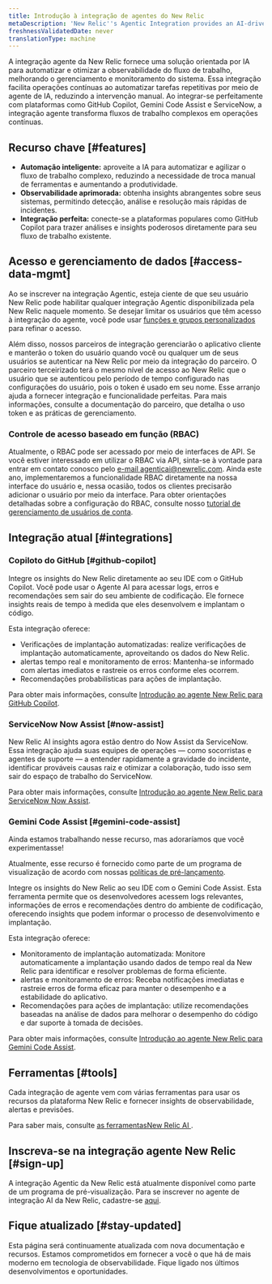 ```yaml
---
title: Introdução à integração de agentes do New Relic
metaDescription: 'New Relic''s Agentic Integration provides an AI-driven solution to automate and optimize observability workflows, enhancing system management and monitoring.'
freshnessValidatedDate: never
translationType: machine
---
```


A integração agente da New Relic fornece uma solução orientada por IA para automatizar e otimizar a observabilidade do fluxo de trabalho, melhorando o gerenciamento e monitoramento do sistema. Essa integração facilita operações contínuas ao automatizar tarefas repetitivas por meio de agente de IA, reduzindo a intervenção manual. Ao integrar-se perfeitamente com plataformas como GitHub Copilot, Gemini Code Assist e ServiceNow, a integração agente transforma fluxos de trabalho complexos em operações contínuas.

## Recurso chave [#features]

* **Automação inteligente:** aproveite a IA para automatizar e agilizar o fluxo de trabalho complexo, reduzindo a necessidade de troca manual de ferramentas e aumentando a produtividade.
* **Observabilidade aprimorada:** obtenha insights abrangentes sobre seus sistemas, permitindo detecção, análise e resolução mais rápidas de incidentes.
* **Integração perfeita:** conecte-se a plataformas populares como GitHub Copilot para trazer análises e insights poderosos diretamente para seu fluxo de trabalho existente.

## Acesso e gerenciamento de dados [#access-data-mgmt]

Ao se inscrever na integração Agentic, esteja ciente de que seu usuário New Relic pode habilitar qualquer integração Agentic disponibilizada pela New Relic naquele momento. Se desejar limitar os usuários que têm acesso à integração do agente, você pode usar [funções e grupos personalizados](/docs/accounts/accounts-billing/new-relic-one-user-management/account-user-mgmt-tutorial/#roles) para refinar o acesso.

Além disso, nossos parceiros de integração gerenciarão o aplicativo cliente e manterão o token do usuário quando você ou qualquer um de seus usuários se autenticar na New Relic por meio da integração do parceiro. O parceiro terceirizado terá o mesmo nível de acesso ao New Relic que o usuário que se autenticou pelo período de tempo configurado nas configurações do usuário, pois o token é usado em seu nome. Esse arranjo ajuda a fornecer integração e funcionalidade perfeitas. Para mais informações, consulte a documentação do parceiro, que detalha o uso token e as práticas de gerenciamento.

### Controle de acesso baseado em função (RBAC)

Atualmente, o RBAC pode ser acessado por meio de interfaces de API. Se você estiver interessado em utilizar o RBAC via API, sinta-se à vontade para entrar em contato conosco pelo [e-mail agenticai@newrelic.com](mailto:agenticai@newrelic.com). Ainda este ano, implementaremos a funcionalidade RBAC diretamente na nossa interface do usuário e, nessa ocasião, todos os clientes precisarão adicionar o usuário por meio da interface. Para obter orientações detalhadas sobre a configuração do RBAC, consulte nosso [tutorial de gerenciamento de usuários de conta](/docs/accounts/accounts-billing/new-relic-one-user-management/account-user-mgmt-tutorial).

## Integração atual [#integrations]

### Copiloto do GitHub [#github-copilot]

Integre os insights do New Relic diretamente ao seu IDE com o GitHub Copilot. Você pode usar o Agente AI para acessar logs, erros e recomendações sem sair do seu ambiente de codificação. Ele fornece insights reais de tempo à medida que eles desenvolvem e implantam o código.

Esta integração oferece:

* Verificações de implantação automatizadas: realize verificações de implantação automaticamente, aproveitando os dados do New Relic.
* alertas tempo real e monitoramento de erros: Mantenha-se informado com alertas imediatos e rastreie os erros conforme eles ocorrem.
* Recomendações probabilísticas para ações de implantação.

Para obter mais informações, consulte [Introdução ao agente New Relic para GitHub Copilot](/docs/agentic-ai/agentic-integration/github-copilot-integration).

### ServiceNow Now Assist [#now-assist]

New Relic AI insights agora estão dentro do Now Assist da ServiceNow. Essa integração ajuda suas equipes de operações — como socorristas e agentes de suporte — a entender rapidamente a gravidade do incidente, identificar prováveis causas raiz e otimizar a colaboração, tudo isso sem sair do espaço de trabalho do ServiceNow.

Para obter mais informações, consulte [Introdução ao agente New Relic para ServiceNow Now Assist](/docs/agentic-ai/agentic-integration/servicenow-integration).

### Gemini Code Assist [#gemini-code-assist]

<Callout title="visualização">
  Ainda estamos trabalhando nesse recurso, mas adoraríamos que você experimentasse!

  Atualmente, esse recurso é fornecido como parte de um programa de visualização de acordo com nossas [políticas de pré-lançamento](/docs/licenses/license-information/referenced-policies/new-relic-pre-release-policy).
</Callout>

Integre os insights do New Relic ao seu IDE com o Gemini Code Assist. Esta ferramenta permite que os desenvolvedores acessem logs relevantes, informações de erros e recomendações dentro do ambiente de codificação, oferecendo insights que podem informar o processo de desenvolvimento e implantação.

Esta integração oferece:

* Monitoramento de implantação automatizada: Monitore automaticamente a implantação usando dados de tempo real da New Relic para identificar e resolver problemas de forma eficiente.
* alertas e monitoramento de erros: Receba notificações imediatas e rastreie erros de forma eficaz para manter o desempenho e a estabilidade do aplicativo.
* Recomendações para ações de implantação: utilize recomendações baseadas na análise de dados para melhorar o desempenho do código e dar suporte à tomada de decisões.

Para obter mais informações, consulte [Introdução ao agente New Relic para Gemini Code Assist](/docs/agentic-ai/agentic-integration/gemini-integration).

## Ferramentas [#tools]

Cada integração de agente vem com várias ferramentas para usar os recursos da plataforma New Relic e fornecer insights de observabilidade, alertas e previsões.

Para saber mais, consulte [as ferramentasNew Relic AI ](/docs/agentic-ai/tools).

## Inscreva-se na integração agente New Relic [#sign-up]

A integração Agentic da New Relic está atualmente disponível como parte de um programa de pré-visualização. Para se inscrever no agente de integração AI da New Relic, cadastre-se [aqui](https://one.newrelic.com/promotion-flow?state=d0158fb3-6148-4e91-cb2e-58c7af617432).

## Fique atualizado [#stay-updated]

Esta página será continuamente atualizada com nova documentação e recursos. Estamos comprometidos em fornecer a você o que há de mais moderno em tecnologia de observabilidade. Fique ligado nos últimos desenvolvimentos e oportunidades.